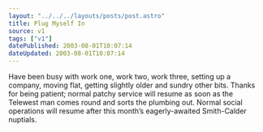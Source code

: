 ```yaml
---
layout: "../../../layouts/posts/post.astro"
title: Plug Myself In
source: v1
tags: ["v1"]
datePublished: 2003-08-01T10:07:14
dateUpdated: 2003-08-01T10:07:14
---
```


Have been busy with work one, work two, work three, setting up a company, moving flat, getting slightly older and sundry other bits. Thanks for being patient; normal patchy service will resume as soon as the Telewest man comes round and sorts the plumbing out. Normal social operations will resume after this month&#8217;s eagerly-awaited Smith-Calder nuptials.
